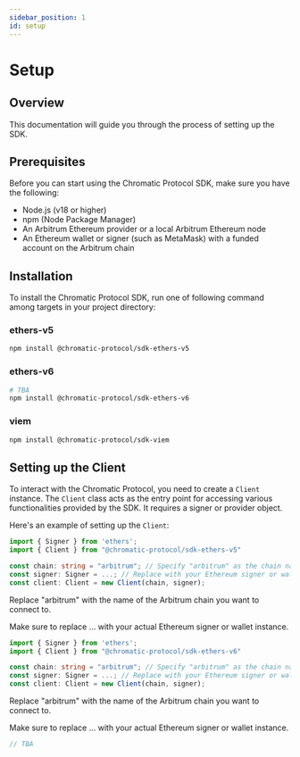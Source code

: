 ```yaml
---
sidebar_position: 1
id: setup
---
```



# Setup

## Overview

This documentation will guide you through the process of setting up the SDK.

## Prerequisites

Before you can start using the Chromatic Protocol SDK, make sure you have the following:

- Node.js (v18 or higher)
- npm (Node Package Manager)
- An Arbitrum Ethereum provider or a local Arbitrum Ethereum node
- An Ethereum wallet or signer (such as MetaMask) with a funded account on the Arbitrum chain

## Installation

To install the Chromatic Protocol SDK, run one of following command among targets in your project directory:

### ethers-v5

```bash npm2yarn
npm install @chromatic-protocol/sdk-ethers-v5
```

### ethers-v6

```bash npm2yarn
# TBA
npm install @chromatic-protocol/sdk-ethers-v6
```

### viem

```bash npm2yarn
npm install @chromatic-protocol/sdk-viem
```

## Setting up the Client

To interact with the Chromatic Protocol, you need to create a `Client` instance. The `Client` class acts as the entry point for accessing various functionalities provided by the SDK. It requires a signer or provider object.

Here's an example of setting up the `Client`:

<Tabs>

<TabItem value="ts ethers-v5" label="ethers-v5">

```ts ethers-v5
import { Signer } from 'ethers';
import { Client } from "@chromatic-protocol/sdk-ethers-v5"

const chain: string = "arbitrum"; // Specify "arbitrum" as the chain name for the Arbitrum chain
const signer: Signer = ...; // Replace with your Ethereum signer or wallet instance
const client: Client = new Client(chain, signer);
```
Replace "arbitrum" with the name of the Arbitrum chain you want to connect to.

Make sure to replace ... with your actual Ethereum signer or wallet instance.

</TabItem>
<TabItem value="ts ethers-v6" label="ethers-v6">

```ts ethers-v6
import { Signer } from 'ethers';
import { Client } from "@chromatic-protocol/sdk-ethers-v6"

const chain: string = "arbitrum"; // Specify "arbitrum" as the chain name for the Arbitrum chain
const signer: Signer = ...; // Replace with your Ethereum signer or wallet instance
const client: Client = new Client(chain, signer);
```
Replace "arbitrum" with the name of the Arbitrum chain you want to connect to.

Make sure to replace ... with your actual Ethereum signer or wallet instance.

</TabItem>
<TabItem value="ts viem" label="viem">

```ts viem
// TBA
```

</TabItem>
</Tabs>

